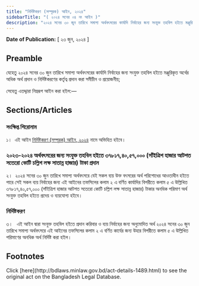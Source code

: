 ```yaml
---
title: "নির্দিষ্টকরণ (সম্পূরক) আইন, ২০২৪"
sidebarTitle: "( ২০২৪ সনের ০৪ নং আইন )"
description: "২০২৪ সনের ৩০ জুন তারিখে সমাপ্য অর্থবৎসরের কার্যাদি নির্বাহের জন্য সংযুক্ত তহবিল হইতে মঞ্জুরিকৃত অর্থের অধিক অর্থ প্রদান ও নির্দিষ্টকরণের কর্তৃত্ব প্রদানের উদ্দেশ্যে প্রণীত আইন"
---
```


**Date of Publication:** [ ২৩ জুন, ২০২৪ ]

## Preamble

যেহেতু ২০২৪ সনের ৩০ জুন তারিখে সমাপ্য অর্থবৎসরের কার্যাদি নির্বাহের জন্য সংযুক্ত তহবিল হইতে মঞ্জুরিকৃত অর্থের অধিক অর্থ প্রদান ও নির্দিষ্টকরণের কর্তৃত্ব প্রদান করা সমীচীন ও প্রয়োজনীয়;

সেহেতু এতদ্দ্বারা নিম্নরূপ আইন করা হইল:—

## Sections/Articles

### সংক্ষিপ্ত শিরোনাম

১।  এই আইন [নির্দিষ্টকরণ (সম্পূরক) আইন, ২০২৪](/act-1489.html "নির্দিষ্টকরণ (সম্পূরক) আইন, ২০২৪") নামে অভিহিত হইবে।

### ২০২৩-২০২৪ অর্থবৎসরের জন্য সংযুক্ত তহবিল হইতে ৩৭৮১৭,৪০,৫৭,০০০ (সাঁইত্রিশ হাজার আটশত সতেরো কোটি চল্লিশ লক্ষ সাতান্ন হাজার) টাকা প্রদান

২।  ২০২৪ সনের ৩০ জুন তারিখে সমাপ্য অর্থবৎসরে যেই সকল ব্যয় উক্ত বৎসরের অর্থ পরিশোধের আওতাধীন হইতে পারে সেই সকল ব্যয় নির্বাহের জন্য এই আইনের তফসিলের কলাম ২ এ বর্ণিত কার্যাদির বিপরীতে কলাম ৫ এ উল্লিখিত ৩৭৮১৭,৪০,৫৭,০০০ (সাঁইত্রিশ হাজার আটশত সতেরো কোটি চল্লিশ লক্ষ সাতান্ন হাজার) টাকার অনধিক পরিমাণ অর্থ সংযুক্ত তহবিল হইতে প্রদেয় ও ব্যয়যোগ্য হইবে।

### নির্দিষ্টকরণ

৩।   এই আইন দ্বারা সংযুক্ত তহবিল হইতে প্রদান করিবার ও ব্যয় নির্বাহের জন্য অনুমোদিত অর্থ ২০২৪ সনের ৩০ জুন তারিখে সমাপ্য অর্থবৎসরে এই আইনের তফসিলের কলাম ২ এ বর্ণিত কার্যের জন্য উহার বিপরীতে কলাম ৫ এ উল্লিখিত পরিমাণের অনধিক অর্থ নির্দিষ্ট করা হইল।

## Footnotes

<Note>
  Click [here](http://bdlaws.minlaw.gov.bd/act-details-1489.html) to see the original act on the Bangladesh Legal Database.
</Note>
